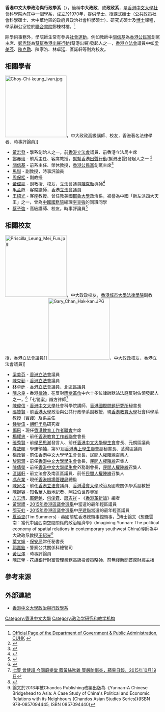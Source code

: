 '''香港中文大學政治與行政學系'''（{{lang-en|Department of Government and Public Administration}}），簡稱'''中大政政'''、或'''政政系'''，是[[香港中文大學|香港中文大學]][[香港中文大學社會科學院|社會科學院]]內其中一個學系，成立於1970年，提供[[學士|學士]]、授課式[[碩士|碩士]]（公共政策社會科學碩士、大中華地區的政府與政治社會科學碩士）、研究式碩士及[[博士|博士]]課程，學系辦公室位於[[聯合書院|聯合書院]]鄭棟材樓。<ref>[http://www2.cuhk.edu.hk/gpa/intro.php Official Page of the Department of Government & Public Administration, CUHK] {{Wayback|url=http://www2.cuhk.edu.hk/gpa/intro.php |date=20131205161207 }}</ref>

除學術事務外，學院師生常有參與[[社會運動|社會運動]]，例如教師中[[關信基|關信基]]為[[香港公民黨|香港公民黨]]創黨主席、[[鄭赤琰|鄭赤琰]]為[[幫幫香港出聲行動|幫幫香港出聲行動]](幫港出聲)發起人之一，[[香港立法會|香港立法會]]議員中如[[梁美芬|梁美芬]]、[[陳克勤|陳克勤]]、陳家洛、林卓廷、區諾軒等則為校友。

==相關學者==
[[File:Choy-Chi-keung_Ivan.jpg|200px]]，中大政政高級講師、校友，香港著名法律學者、時事評論員]]
* [[黃宏發|黃宏發]] - 學系創始人之一，前[[香港立法會|香港立法會]]議員、前香港立法局主席
* [[鄭赤琰|鄭赤琰]] - 前系主任、客席教授，[[幫幫香港出聲行動|幫幫香港出聲行動]](幫港出聲)發起人之一 <ref>{{Cite web |url=http://std.stheadline.com/yesterday/loc/0809ao08.html |title=「幫港出聲」號召反佔中，星島日報2013年8月9日 |access-date=2014年4月29日 |archive-url=https://web.archive.org/web/20140429190022/http://std.stheadline.com/yesterday/loc/0809ao08.html |archive-date=2014年4月29日 |dead-url=yes }}</ref>
* [[關信基|關信基]] - 前系主任、榮休教授，[[香港公民黨|香港公民黨]]創黨主席<ref>{{Cite web |url=http://www.civicparty.hk/?q=chronicle |title=公民黨大事記 |accessdate=2014-04-29 |archive-date=2014-07-11 |archive-url=https://web.archive.org/web/20140711030136/http://www.civicparty.hk/?q=chronicle |dead-url=no }}</ref>
* [[馬嶽|馬嶽]] - 副教授，時事評論員
* [[周保松|周保松]] - 副教授
* [[黃偉豪|黃偉豪]] - 副教授、校友，立法會議員[[陳克勤|陳克勤]]導師<ref>{{Cite web |url=http://www.com.cuhk.edu.hk/ubeat/060373/Chan.html |title=陳克勤忽然上位, 2006年3月大學線月刊 |accessdate=2014-04-29 |archive-date=2007-10-27 |archive-url=https://web.archive.org/web/20071027162548/http://www.com.cuhk.edu.hk/ubeat/060373/Chan.html |dead-url=no }}</ref>
* [[毛孟靜|毛孟靜]] - 客席講師，[[香港立法會議員|香港立法會議員]]
* [[王紹光|王紹光]] - 客座教授、曾任教美國[[耶魯大學|耶魯大學]]政治系，被譽為中國「新左派四大天王」之一，曾為[[中國國務院|中國國務院]]總理[[李克強|李克強]]的同班同學
* [[蔡子強|蔡子強]] - 高級講師、校友，時事評論員<ref>{{cite web |url=http://www2.cuhk.edu.hk/gpa/staff/choy_chi_keung.php |title=存档副本 |accessdate=2014-04-29 |deadurl=yes |archiveurl=https://web.archive.org/web/20131205133512/http://www2.cuhk.edu.hk/gpa/staff/choy_chi_keung.php |archivedate=2013-12-05 }}</ref>

==相關校友==
[[File:Priscilla_Leung_Mei_Fun.jpg|200px]]，中大政政校友，[[香港城市大學法律學院|香港城市大學法律學院]]副教授，香港立法會議員]]
[[File:Gary_Chan_Hak-kan.JPG|200px]]，中大政政校友，香港立法會議員]]
* [[梁美芬|梁美芬]] - [[香港立法會|香港立法會]]議員
* [[陳克勤|陳克勤]] - [[香港立法會|香港立法會]]議員
* [[林卓廷|林卓廷]] - [[香港立法會|香港立法會]]議員、北區區議員
* [[陳永良_(律師)|陳永良]] - 香港[[律師|律師]]，在反對[[雨傘革命|雨傘革命]]中六十多位律師默站法庭反對佔領發起人之一，<ref>{{Cite web |url=http://hk.apple.nextmedia.com/realtime/news/20141104/53092152 |title=【雨傘革命】默站律師「七俠五義」形容涉暗角打人警員，蘋果日報，2014年11月4日 |accessdate=2014年11月4日 |archive-date=2014年11月4日 |archive-url=https://web.archive.org/web/20141104080626/http://hk.apple.nextmedia.com/realtime/news/20141104/53092152 |dead-url=no }}</ref>「七警案」辯方律師<ref>[http://hk.apple.nextmedia.com/news/art/20151019/19339081?_ga=1.104691528.917792729.1444876419 七警 曾健超 今同庭提堂 藍黃絲吹雞 警嚴防衝突，蘋果日報，2015年10月19日]</ref>
* [[陳偉信|陳偉信]] - [[香港中文大學|香港中文大學]]社會科學院講師、[[香港國際問題研究所|香港國際問題研究所]]秘書長
* [[張贊賢|張贊賢]] - 前[[香港大學|香港大學]]政治與公共行政學系副教授，現[[香港教育大學|香港教育大學]]社會科學系教授（實踐）及系主任
* [[鍾樂偉|鍾樂偉]] - [[朝鮮半島|朝鮮半島]]研究者
* [[鄧飛_(香港)|鄧飛]] - 現任[[香港教育工作者聯會|香港教育工作者聯會]]主席
* [[楊耀忠|楊耀忠]] - 前任[[香港教育工作者聯會|香港教育工作者聯會]]會長
* [[張秀賢|張秀賢]] - 前[[學民思潮|學民思潮]]發言人、前任[[香港中文大學學生會|香港中文大學學生會]]會長、元朗區議員
* [[岑敖暉|岑敖暉]] - 學運領袖，第57屆[[香港專上學生聯會|香港專上學生聯會]]副秘書長、荃灣區議員
* [[楊政賢|楊政賢]] - 前任[[香港中文大學學生會|香港中文大學學生會]]會長，[[民間人權陣線|民間人權陣線]]召集人
* [[黎恩灝|黎恩灝]] - 前任[[香港中文大學學生會|香港中文大學學生會]]會長，[[民間人權陣線|民間人權陣線]]召集人
* [[陳倩瑩|陳倩瑩]] - 前任[[香港中文大學學生會|香港中文大學學生會]]外務副會長，[[民間人權陣線|民間人權陣線]]召集人
* [[區諾軒|區諾軒]] - 前立法會及南區區議員、前任[[民間人權陣線|民間人權陣線]]召集人
* [[馮永業|馮永業]] - 現任[[香港機場管理局|香港機場管理局]]總監
* [[陳家洛_(香港)|陳家洛]] - 前任[[香港立法會|香港立法會]]議員、[[香港浸會大學|香港浸會大學]]政治及國際關係學系副教授
* [[陳婉容|陳婉容]] - 知名華人戰地記者、[[阿拉伯世界|阿拉伯世界]]專家
* [[方志恒_(香港)|方志恆]]、[[鄺健銘|鄺健銘]]、[[何俊霆|何俊霆]]、[[房吉祥|房吉祥]] - 《[[香港革新論|香港革新論]]》編者
* [[黃學禮|黃學禮]] - [[2015年香港區議會選舉|2015年香港區議會選舉]]中當選的最年輕區議員
* [[邵天虹|邵天虹]] - [[2015年香港區議會選舉|2015年香港區議會選舉]]中[[民建聯|民建聯]]當選的最年輕區議員
* [[夏添恩|夏添恩]](Tim Summers) - 英國前駐香港總領事館領事，<ref>{{Cite web |url=http://pdf.wenweipo.com/2014/10/13/a07-1013.pdf |title=英智庫「漆咸樓」：必須尊重港是中國領土，文匯報，2014年11月4日 |accessdate=2014年12月25日 |archive-date=2014年12月25日 |archive-url=https://web.archive.org/web/20141225085659/http://pdf.wenweipo.com/2014/10/13/a07-1013.pdf |dead-url=no }}</ref>博士論文《想像雲南：當代中國西南空間關係的政治經濟學》(Imagining Yunnan: The political economy of spatial relations in contemporary southwest China)導師為中大政政系教授[[王紹光|王紹光]]<ref>論文於2013年被Chandos Publishing改編出版為《Yunnan-A Chinese Bridgehead to Asia: A Case Study of China's Political and Economic Relations with its Neighbours (Chandos Asian Studies Series)》(ISBN 978-0857094445, ISBN 0857094440)</ref>
* [[葉文娟|葉文娟]] - [[保安局_(香港)|保安局]]常任秘書長
* [[郭嘉銓|郭嘉銓]] - 警察公共關係科總警司
* [[黃世澤_(時事評論員)|黃世澤]] - 時事評論員
* [[陳正犖|陳正犖]] - 花旗銀行財富管理業務高級投資策略師、前[[無綫新聞|無綫新聞]]首席財經主播

==參考來源==
<references/>

==外部連結==
* [http://www.gpa.cuhk.edu.hk/zh-tw/ 香港中文大學政治與行政學系]

{{香港中文大學}}

[[Category:香港中文大學|Category:香港中文大學]]
[[Category:政治学研究和教学机构|Category:政治学研究和教学机构]]
